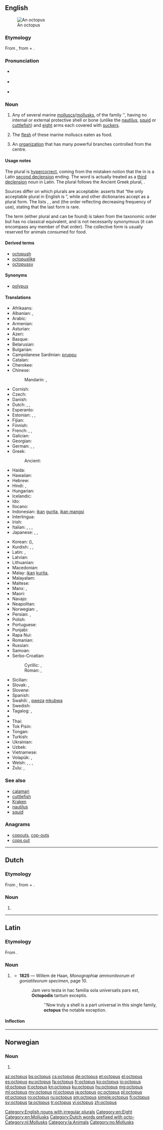 {{also|Octopus}}
==English==
{{wikipedia}}
[[Image:Southern Blue-ringed Octopus Pengo.jpg|thumb|An octopus]]

===Etymology===
From {{etyl|grc|en}} {{term|ὀκτώπους|tr=oktōpous|lang=grc|sc=polytonic}}, from {{term|ὀκτώ||eight|tr=oktō|lang=grc|sc=polytonic}} + {{term|πούς||foot|tr=pous|lang=grc|sc=polytonic}}.

===Pronunciation===
* {{a|UK}} {{IPA|/ˈɒkt.ə.pʊs/}} {{X-SAMPA|/"Qkt.@.pUs/}}
* {{a|US}} {{IPA|/ˈɑːkt.ə.pʊs/}} {{X-SAMPA|/"A:kt.@.pUs/}}
* {{audio|en-us-octopus.ogg|Audio (US)}}

===Noun===
{{en-noun|octopuses|octopodes|octopi}} {{qualifier|see usage notes}}

# Any of several marine [[mollusc]]s/[[mollusk]]s, of the family ''{{taxlink|Octopodidae|family}}, having no internal or external protective shell or bone (unlike the [[nautilus]], [[squid]] or [[cuttlefish]]) and [[eight]] arms each covered with [[sucker]]s.
# {{context|uncountable|lang=en}} The [[flesh]] of these marine molluscs eaten as food.
# An [[organization]] that has many powerful branches controlled from the centre.

====Usage notes====
The plural {{term|octopi|lang=en}} is [[hypercorrect]], coming from the mistaken notion that the {{term||-us}} in {{term/t|la|octopūs}} is a Latin [[Appendix:Latin second declension|second declension]] ending. The word is actually treated as a [[Appendix:Latin third declension|third declension]] noun in Latin. The plural {{term|octopodes|lang=en}} follows the Ancient Greek plural, {{term|ὀκτώποδες|tr=oktōpodes|lang=grc|sc=polytonic}}.

Sources differ on which plurals are acceptable: ''{{w|Fowler's Modern English Usage}}'' asserts that “the only acceptable plural in English is {{term|octopuses|lang=en}}”, while {{w|Merriam-Webster}} and other dictionaries accept {{term||octopi}} as a plural form. The ''{{w|Oxford English Dictionary}}'' lists {{term||octopuses}}, {{term||octopi}}, and {{term||octopodes}} (the order reflecting decreasing frequency of use), stating that the last form is rare.

The term {{term|octopod|lang=en}} (either plural {{term|octopods|lang=en}} and {{term|octopodes|lang=en}} can be found) is taken from the taxonomic order {{term|Octopoda|lang=en}} but has no classical equivalent, and is not necessarily synonymous (it can encompass any member of that order). The collective form {{term||octopus}} is usually reserved for animals consumed for food.

====Derived terms====
* [[octopush]]
* [[octopuslike]]
* [[octopussy]]

====Synonyms====
* [[polypus]]

====Translations====
{{trans-top|mollusc}}
* Afrikaans: {{t|af|seekat}}
* Albanian: {{t|sq|tetëkëmbësh|m}}, {{t|sq|oktapod|m}}
* Arabic: {{t|ar|أخطبوط|m|tr='ukhTubuuT|sc=Arab}}
* Armenian: {{t|hy|ութոտնուկ|tr=ut'otnuk}}
* Asturian: {{t|ast|pulpu|m}}
* Azeri: {{t+|az|osminoq}}
* Basque: {{t|eu|olagarro}}
* Belarusian: {{t|be|васьміног|m|tr=vas’minóh|sc=Cyrl}}
* Bulgarian: {{t+|bg|октопод|m|tr=oktopód}}
* Campidanese Sardinian: [[pruppu]] {{g|m}}
* Catalan: {{t+|ca|pop|m}}
* Cherokee: {{t|chr|ᎠᏓᏢᎢ|tr=adatlvi|sc=Cher}}
* Chinese:
*: Mandarin: {{t|cmn|章魚|sc=Hani}}, {{t|cmn|章鱼|tr=zhāngyú|sc=Hani}}
* Cornish: {{t|kw|kollell-lesa|f}}
* Czech: {{t+|cs|chobotnice|f}}
* Danish: {{t|da|blæksprutte|c}}
* Dutch: {{t+|nl|octopus|m}}, {{t+|nl|inktvis|m}}, {{t+|nl|kraak|m}}
* Esperanto: {{t|eo|polpo}}
* Estonian: {{t|et|seepia}}, {{t|et|tindikala}}, {{t|et|kaheksajalg}}
* Fijian: {{t|fj|kuita}}
* Finnish: {{t+|fi|tursas}}
* French: {{t+|fr|octopode}}, {{t+|fr|pieuvre|f}}, {{t+|fr|poulpe|m}}
* Galician: {{t+|gl|polbo|m}}
* Georgian: {{t|ka|რვაფეხა|tr=rvapekha|sc=Geor}}
* German: {{t|de|Oktopus|m}}, {{t+|de|Tintenfisch|m}}, {{t+|de|Krake|f}}
* Greek: {{t+|el|χταπόδι|n|tr=chtapódi}}
*: Ancient: {{t|grc|ὀκτώπους|m|sc=polytonic|tr=oktōpous}} {{t|grc|ὀκτάπους|m|sc=polytonic|tr=oktapous}}
* Haida: {{t|hai|núugyaa}}
* Hawaiian: {{t|haw|heʻe}}
* Hebrew: {{t|he|תמנון|tr=tamnun|sc=Hebr}}
* Hindi: {{t|hi|ऑक्टोपस|tr=okṭopas|sc=Deva}}, {{t|hi|अष्टबाहु|tr=aṣṭabāhu|sc=Deva}}
* Hungarian: {{t+|hu|polip}}
* Icelandic: {{t+|is|kolkrabbi|m}}
* Ido: {{t+|io|polpo}}
* Ilocano: {{t|ilo|kurita}}
* Indonesian: [[ikan]] [[gurita]], [[ikan mangsi]]
* Interlingua: {{t|ia|octopode}}
* Irish: {{t|ga|ochtapas|m}}
* Italian: {{t+|it|piovra|f}}, {{t+|it|polipo|m}}, {{t+|it|polpo|m}}, {{t|it|ottopode}}
* Japanese: {{t+|ja|蛸|sc=Jpan}}, {{t+|ja|章魚|tr=[[たこ]], tako|sc=Jpan}}, {{t|ja|タコ|tr=tako|sc=Jpan}}
{{trans-mid}}
* Korean: {{t+|ko|문어|tr=muneo|sc=Kore}} ({{t+|ko|文魚|sc=Kore}}), {{t+|ko|낙지|tr=nagji|sc=Hang}}
* Kurdish: {{t+|ku|heştpê|sc=ku-Arab}}, {{t+|ku|axtapot|sc=ku-Arab}}, {{t+|ku|heştling|sc=ku-Arab}}
* Latin: {{t|la|polypūs|m}}, {{t|la|octopūs|m}}
* Latvian: {{t+|lv|astoņkājis}}
* Lithuanian: {{t|lt|aštuonkojis}}
* Macedonian: {{t|mk|октопод|m|tr=oktopód|sc=Cyrl}}
* Malay: [[ikan]] [[kurita]], {{t|ms|doyak}}
* Malayalam: {{t+|ml|നീരാളി|tr=nīrāli}}
* Maltese: {{t|mt|qarnita|f}}
* Manx: {{t|gv|oghtapus|m}}, {{t|gv|hoght-choshagh|m}}
* Maori: {{t|mi|wheke}}
* Navajo: {{t|nv|łóóʼ bigaan tseebíí}}
* Neapolitan: {{t|nap|purpo|m}}
* Norwegian: {{t|no|blekksprut|m}}, {{t+|no|akkar|m}}
* Persian: {{t|fa|هشت‌پا|tr=haštpâ|sc=fa-Arab}}, {{t+|fa|اختاپوس|tr=oxtâpus|sc=fa-Arab}}
* Polish: {{t+|pl|ośmiornica|f}}
* Portuguese: {{t+|pt|polvo|m}}
* Punjabi: {{t|pa|ਤੰਦੂਆ|tr=tãdūā}}
* Rapa Nui: {{t|rap|hehe}}
* Romanian: {{t+|ro|caracatiță|f}}
* Russian: {{t+|ru|осьминог|m|tr=os’minóg|sc=Cyrl}}
* Samoan: {{t|sm|fe'e}}
* Serbo-Croatian:
*: Cyrillic: {{t|sh|хоботница|f|sc=Cyrl}}, {{t|sh|осмоног|m|sc=Cyrl}}
*: Roman: {{t|sh|hobotnica|f}}, {{t|sh|osmonog|m}}
* Sicilian: {{t+|scn|pruppu|m}}
* Slovak: {{t|sk|chobotnica|f}}, {{t|sk|polyp|m}}
* Slovene: {{t+|sl|hobotnica|f}}
* Spanish: {{t+|es|pulpo|m}}
* Swahili: {{t+|sw|pweza}}, [[pweza]] [[mkubwa]]
* Swedish: {{t+|sv|bläckfisk}}
* Tagalog: {{t|tl|pugita}}, {{t|tl|oktopus}}
* {{trreq|ty}}
* Thai: {{t|th|หมึกยักษ์|sc=Thai|tr=mèuk yák}}
* Tok Pisin: {{t|tpi|urita}}
* Tongan: {{t|to|feke}}
* Turkish: {{t+|tr|ahtapot}}
* Ukrainian: {{t|uk|восьминіг|m|tr=vos'myníh|sc=Cyrl}}
* Uzbek: {{t|uz|sakkizoyoq}}
* Vietnamese: {{t+|vi|bạch tuộc}}
* Volapük: {{t|vo|loktop}}, {{t+|vo|polüp}}
* Welsh: {{t|cy|octopws}}, {{t+|cy|cymdeithas}}, {{t|cy|nieidiol}}, {{t|cy|wythgoes}}
* Zulu: {{t|zu|imbambela}}, {{t|zu|ingwane}}
{{trans-bottom}}

===See also===
* [[calamari]]
* [[cuttlefish]]
* [[Kraken]]
* [[nautilus]]
* [[squid]]

===Anagrams===
* [[copouts#English|copouts]], [[cop-outs#English|cop-outs]]
* [[cops out#English|cops out]]

[[Category:English nouns with irregular plurals]]
[[Category:en:Eight]]
[[Category:en:Mollusks]]

----

==Dutch==

===Etymology===
From {{etyl|grc|nl}} {{term|ὀκτώπους|tr=oktōpous|lang=grc|sc=polytonic}}, from {{term|ὀκτώ||eight|tr=oktō|lang=grc|sc=polytonic}} + {{term|πούς||foot|tr=pous|lang=grc|sc=polytonic}}.

===Noun===
{{nl-noun|m|octopussen|octopusje}}

# {{l|en|octopus}}

[[Category:Dutch words prefixed with octo-]]
[[Category:nl:Mollusks]]

----

==Latin==

===Etymology===
From {{etyl|grc|la}} {{term|ὀκτώπους||tr=oktōpous|eight feet|lang=grc|sc=polytonic}}.

===Noun===
{{la-noun|octopūs|octopodis|octopodis|m|third}}

# {{context|New Latin|lang=la}} {{l|en|octopus}}
#* '''1825''' — Willem de Haan, ''Monographiæ ammoniteorum et goniatiteorum specimen'', page 10.
#*: Jam vero testa in hac familia sola universalis pars est, '''Octopodis''' tantum exceptis.
#*:: ''Now truly a shell is a part universal in this single family, '''octopus''' the notable exception.

====Inflection====
{{la-decl-3rd|octopūs|octopod}}

[[Category:la:Animals]]

----

==Norwegian==

===Noun===
{{head|no|noun}}

# {{l|en|octopus}}

[[Category:no:Mollusks]]

[[az:octopus]]
[[bs:octopus]]
[[cs:octopus]]
[[de:octopus]]
[[et:octopus]]
[[el:octopus]]
[[es:octopus]]
[[eu:octopus]]
[[fa:octopus]]
[[fr:octopus]]
[[ko:octopus]]
[[io:octopus]]
[[id:octopus]]
[[it:octopus]]
[[kn:octopus]]
[[ku:octopus]]
[[hu:octopus]]
[[mg:octopus]]
[[ml:octopus]]
[[my:octopus]]
[[nl:octopus]]
[[ja:octopus]]
[[oc:octopus]]
[[pl:octopus]]
[[pt:octopus]]
[[ro:octopus]]
[[ru:octopus]]
[[sm:octopus]]
[[simple:octopus]]
[[fi:octopus]]
[[sv:octopus]]
[[ta:octopus]]
[[tr:octopus]]
[[vi:octopus]]
[[zh:octopus]]